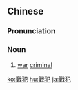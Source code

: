 {{also|战犯}}
==Chinese==
{{zh-forms|s=战犯}}

===Pronunciation===
{{zh-pron
|m=zhànfàn
|c=zin3 faan6,zin3 faan6-2
|mn=qz:chiàn-hoǎn/xm,zz:chiàn-hoān
|cat=n
}}

===Noun===
{{zh-noun}}

# [[war]] [[criminal]]

[[ko:戰犯]]
[[hu:戰犯]]
[[ja:戰犯]]